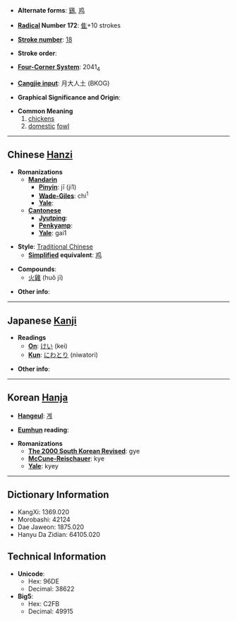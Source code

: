 * '''Alternate forms''': [[鷄]], [[鸡]]

* '''[[Wiktionary:Chinese radical index| Radical]] Number 172''': [[Wiktionary:Chinese radical index 隹|隹]]+10 strokes

* '''[[Wiktionary:Chinese total strokes index|Stroke number]]''': [[Wiktionary:Chinese total strokes index 18|18]]

* '''Stroke order''': 

* '''[[Wiktionary:Chinese four corner index|Four-Corner System]]''': 2041<sub>4</sub>

* '''[[Wiktionary:Chinese Cangjie index|Cangjie input]]''': 月大人土 (BKOG)

* '''Graphical Significance and Origin''': 

* '''Common Meaning'''
*#[[chicken]]s
*# [[domestic]] [[fowl]]

----

== Chinese [[Hanzi]] ==

* '''Romanizations'''
** '''[[Mandarin]]'''
*** '''[[Pinyin]]''': jī (ji1)
*** '''[[Wade-Giles]]''': chi<sup>1</sup>
*** '''[[Yale]]''': 
** '''[[Cantonese]]'''
*** '''[[Jyutping]]''':
*** '''[[Penkyamp]]''': 
*** '''[[Yale]]''': gai1

* '''Style''': [[Traditional Chinese]] 
** '''[[Simplified Chinese|Simplified]] equivalent''': [[鸡]]

* '''Compounds''':
**[[火雞]] (huǒ jī)

* '''Other info''': 

----

== Japanese [[Kanji]] ==

* '''Readings'''
** '''[[On]]''': [[けい]] (kei)
** '''[[Kun]]''': [[にわとり]] (niwatori)

* '''Other info''':  

----

== Korean [[Hanja]] ==

* '''[[Hangeul]]''': [[계]]

* '''[[Eumhun]] reading''': 

* '''Romanizations'''
** '''[[The 2000 South Korean Revised Romanization|The 2000 South Korean Revised]]''': gye
** '''[[McCune-Reischauer]]''': kye
** '''[[Yale]]''': kyey

----

== Dictionary Information ==

* KangXi: 1369.020
* Morobashi: 42124
* Dae Jaweon: 1875.020
* Hanyu Da Zidian: 64105.020

== Technical Information ==

* '''Unicode''':
** Hex: 96DE
** Decimal: 38622
* '''Big5''':
** Hex: C2FB
** Decimal: 49915